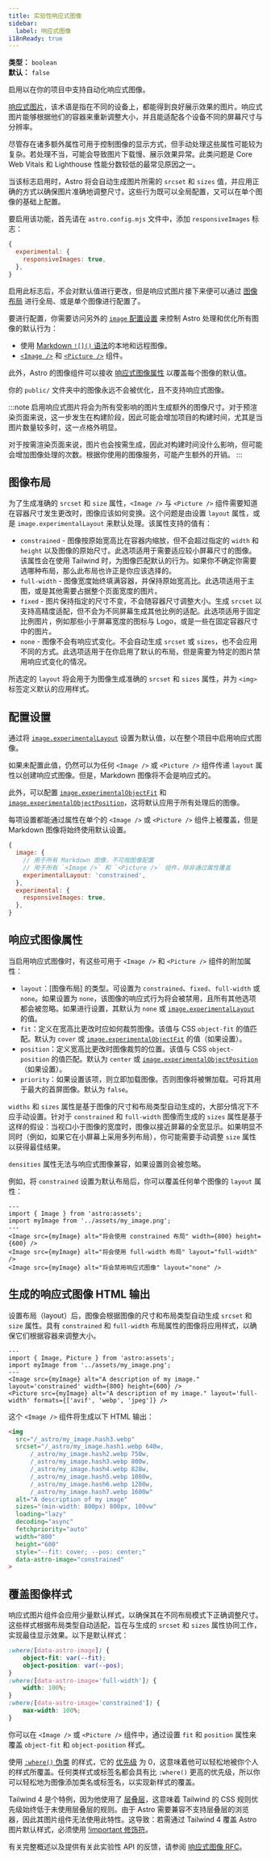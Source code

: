 ```yaml
---
title: 实验性响应式图像
sidebar:
  label: 响应式图像
i18nReady: true
---
```



<p>

**类型：** `boolean`<br />
**默认：** `false`<br />
<Since v="5.0.0" />
</p>

启用以在你的项目中支持自动化响应式图像。

[响应式图片](https://developer.mozilla.org/zh-CN/docs/Web/HTML/Guides/Responsive_images)，该术语是指在不同的设备上，都能得到良好展示效果的图片。响应式图片能够根据他们的容器来重新调整大小，并且能适配各个设备不同的屏幕尺寸与分辨率。

尽管存在诸多额外属性可用于控制图像的显示方式，但手动处理这些属性可能较为复杂。若处理不当，可能会导致图片下载慢、展示效果异常。此类问题是 Core Web Vitals 和 Lighthouse 性能分数较低的最常见原因之一。

当该标志启用时，Astro 将会自动生成图片所需的 `srcset` 和 `sizes` 值，并应用正确的方式以确保图片准确地调整尺寸。这些行为既可以全局配置，又可以在单个图像的基础上配置。

要启用该功能，首先请在 `astro.config.mjs` 文件中，添加 `responsiveImages` 标志：

```js title="astro.config.mjs"
{
  experimental: {
    responsiveImages: true,
  },
}
```

启用此标志后，不会对默认值进行更改，但是响应式图片接下来便可以通过 [图像布局](#图像布局) 进行全局、或是单个图像进行配置了。

要进行配置，你需要访问另外的 [`image` 配置设置](#响应式图像配置设置) 来控制 Astro 处理和优化所有图像的默认行为：

- 使用 [Markdown `![]()` 语法](/zh-cn/guides/images/#markdown-文件中的图像)的本地和远程图像。
- [`<Image />`](/zh-cn/guides/images/#使用-image--组件显示优化后的图像) 和 [`<Picture />`](/zh-cn/guides/images/#使用-picture--组件创建响应式图像) 组件。

此外，Astro 的图像组件可以接收 [响应式图像属性](#响应式图像属性) 以覆盖每个图像的默认值。

你的 `public/` 文件夹中的图像永远不会被优化，且不支持响应式图像。

:::note
启用响应式图片将会为所有受影响的图片生成额外的图像尺寸。对于预渲染页面来说，这一步发生在构建阶段，因此可能会增加项目的构建时间，尤其是当图片数量较多时，这一点格外明显。

对于按需渲染页面来说，图片也会按需生成，因此对构建时间没什么影响，但可能会增加图像处理的次数。根据你使用的图像服务，可能产生额外的开销。
:::

## 图像布局

为了生成准确的 `srcset` 和 `size` 属性，`<Image />` 与 `<Picture />` 组件需要知道在容器尺寸发生更改时，图像应该如何变换。这个问题是由设置 `layout` 属性，或是 `image.experimentalLayout` 来默认处理。该属性支持的值有：

- `constrained` - 图像按原始宽高比在容器内缩放，但不会超过指定的 `width` 和 `height` 以及图像的原始尺寸。此选项适用于需要适应较小屏幕尺寸的图像。该属性会在使用 Tailwind 时，为图像匹配默认的行为。如果你不确定你需要选哪种布局，那么此布局也许正是你应该选择的。
- `full-width` - 图像宽度始终填满容器，并保持原始宽高比。此选项适用于主图，或是其他需要占据整个页面宽度的图片。
- `fixed` - 图片保持指定的尺寸不变，不会随容器尺寸调整大小。生成 `srcset` 以支持高精度适配，但不会为不同屏幕生成其他比例的适配。此选项适用于固定比例图片，例如那些小于屏幕宽度的图标与 Logo，或是一些在固定容器尺寸中的图片。
- `none` - 图像不会有响应式变化。不会自动生成 `srcset` 或 `sizes`，也不会应用不同的方式。此选项适用于在你启用了默认的布局，但是需要为特定的图片禁用响应式变化的情况。

所选定的 `layout` 将会用于为图像生成准确的 `srcset` 和 `sizes` 属性，并为 `<img>` 标签定义默认的应用样式。

## 配置设置

通过将 [`image.experimentalLayout`](/zh-cn/reference/configuration-reference/#imageexperimentallayout) 设置为默认值，以在整个项目中启用响应式图像。

如果未配置此值，仍然可以为任何 `<Image />` 或 `<Picture />` 组件传递 `layout` 属性以创建响应式图像。但是，Markdown 图像将不会是响应式的。

此外，可以配置 [`image.experimentalObjectFit`](/zh-cn/reference/configuration-reference/#imageexperimentalobjectfit) 和 [`image.experimentalObjectPosition`](/zh-cn/reference/configuration-reference/#imageexperimentalobjectposition)，这将默认应用于所有处理后的图像。

每项设置都能通过属性在单个的 `<Image />` 或 `<Picture />` 组件上被覆盖，但是 Markdown 图像将始终使用默认设置。

```js title="astro.config.mjs"
{
  image: {
    // 用于所有 Markdown 图像，不可按图像配置
    // 用于所有 `<Image />` 和 `<Picture />` 组件，除非通过属性覆盖
    experimentalLayout: 'constrained',
  },
  experimental: {
    responsiveImages: true,
  },
}
```

## 响应式图像属性

当启用响应式图像时，有这些可用于 `<Image />` 和 `<Picture />` 组件的附加属性：

- `layout`：[图像布局] 的类型。可设置为 `constrained`、`fixed`、`full-width` 或 `none`。如果设置为 `none`，该图像的响应式行为将会被禁用，且所有其他选项都会被忽略。如果进行设置，其默认为 `none` 或 [`image.experimentalLayout`](/zh-cn/reference/configuration-reference/#imageexperimentallayout) 的值。
- `fit`：定义在宽高比更改时应如何裁剪图像。该值与 CSS `object-fit` 的值匹配。默认为 `cover` 或 [`image.experimentalObjectFit`](/zh-cn/reference/configuration-reference/#imageexperimentalobjectfit) 的值（如果设置）。
- `position`：定义宽高比更改时图像裁剪的位置。该值与 CSS `object-position` 的值匹配。默认为 `center` 或 [`image.experimentalObjectPosition`](/zh-cn/reference/configuration-reference/#imageexperimentalobjectposition)（如果设置）。
- `priority`：如果设置该项，则立即加载图像。否则图像将被懒加载。可将其用于最大的首屏图像。默认为 `false`。

`widths` 和 `sizes` 属性是基于图像的尺寸和布局类型自动生成的，大部分情况下不应手动设置。针对于 `constrained` 和 `full-width` 图像而生成的 `sizes` 属性是基于这样的假设：当视口小于图像的宽度时，图像以接近屏幕的全宽显示。如果明显不同时（例如，如果它在小屏幕上采用多列布局），你可能需要手动调整 `size` 属性以获得最佳结果。

`densities` 属性无法与响应式图像兼容，如果设置则会被忽略。

例如，将 `constrained` 设置为默认布局后，你可以覆盖任何单个图像的 `layout` 属性：

```astro
---
import { Image } from 'astro:assets';
import myImage from '../assets/my_image.png';
---
<Image src={myImage} alt="将会使用 constrained 布局" width={800} height={600} />
<Image src={myImage} alt="将会使用 full-width 布局" layout="full-width" />
<Image src={myImage} alt="将会禁用响应式图像" layout="none" />
```

## 生成的响应式图像 HTML 输出

设置布局（layout）后，图像会根据图像的尺寸和布局类型自动生成 `srcset` 和 `size` 属性。具有 `constrained` 和 `full-width` 布局属性的图像将应用样式，以确保它们根据容器来调整大小。

```astro title=MyComponent.astro
---
import { Image, Picture } from 'astro:assets';
import myImage from '../assets/my_image.png';
---
<Image src={myImage} alt="A description of my image." layout='constrained' width={800} height={600} />
<Picture src={myImage} alt="A description of my image." layout='full-width' formats={['avif', 'webp', 'jpeg']} />
```

这个 `<Image />` 组件将生成以下 HTML 输出：

```html
<img
  src="/_astro/my_image.hash3.webp"
  srcset="/_astro/my_image.hash1.webp 640w,
      /_astro/my_image.hash2.webp 750w,
      /_astro/my_image.hash3.webp 800w,
      /_astro/my_image.hash4.webp 828w,
      /_astro/my_image.hash5.webp 1080w,
      /_astro/my_image.hash6.webp 1280w,
      /_astro/my_image.hash7.webp 1600w"
  alt="A description of my image"
  sizes="(min-width: 800px) 800px, 100vw"
  loading="lazy"
  decoding="async"
  fetchpriority="auto"
  width="800"
  height="600"
  style="--fit: cover; --pos: center;"
  data-astro-image="constrained"
>
```

## 覆盖图像样式

响应式图片组件会应用少量默认样式，以确保其在不同布局模式下正确调整尺寸。这些样式根据布局类型自动适配，旨在与生成的 `srcset` 和 `sizes` 属性协同工作，实现最佳显示效果。以下是默认样式：

```css title="Responsive Image Styles"
:where([data-astro-image]) {
	object-fit: var(--fit);
	object-position: var(--pos);
}
:where([data-astro-image='full-width']) {
	width: 100%;
}
:where([data-astro-image='constrained']) {
	max-width: 100%;
}
```

你可以在 `<Image />` 或 `<Picture />` 组件中，通过设置 `fit` 和 `position` 属性来覆盖 `object-fit` 和 `object-position` 样式。

使用 [`:where()` 伪类](https://developer.mozilla.org/zh-CN/docs/Web/CSS/:where) 的样式，它的 [优先级](https://developer.mozilla.org/zh-CN/docs/Web/CSS/CSS_cascade/Specificity) 为 0，这意味着他可以轻松地被你个人的样式所覆盖。任何类样式或标签名都会具有比 `:where()` 更高的优先级，所以你可以轻松地为图像添加类名或标签名，以实现新样式的覆盖。

Tailwind 4 是个特例，因为他使用了 [层叠层](https://developer.mozilla.org/zh-CN/docs/Web/CSS/@layer)，这意味着 Tailwind 的 CSS 规则优先级始终低于未使用层叠层的规则。由于 Astro 需要兼容不支持层叠层的浏览器，因此其图片组件无法使用此特性。这导致：若需通过 Tailwind 4 覆盖 Astro 图片默认样式，必须使用 [!important 修饰符](https://tailwindcss.com/docs/styling-with-utility-classes#using-the-important-modifier)。

有关完整概述以及提供有关此实验性 API 的反馈，请参阅 [响应式图像 RFC](https://github.com/withastro/roadmap/blob/responsive-images/proposals/0053-responsive-images.md)。
